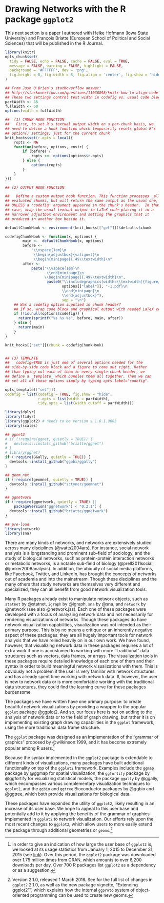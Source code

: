 # Drawing Networks with the R package `ggplot2` 

This next section is a paper I authored with Heike Hofmann (Iowa State University) and François Briatte (European School of Political and Social Sciences) that will be published in the R Journal.  

```r
library(knitr)
opts_chunk$set(
  tidy = FALSE, echo = FALSE, cache = FALSE, eval = TRUE,
  message = FALSE, warning = FALSE, highlight = FALSE, 
  background = '#FFFFFF', dev = 'png', 
  fig.height = 8, fig.width = 8, fig.align = 'center', fig.show = 'hide'
)

## From Josh O'Brien's stackoverflow answer:
## http://stackoverflow.com/questions/11030898/knitr-how-to-align-code-and-plot-side-by-side
## These two settings control text width in codefig vs. usual code blocks
partWidth <- 35
fullWidth <- 60
options(width = fullWidth)

##  (1) CHUNK HOOK FUNCTION
##   First, to set R's textual output width on a per-chunk basis, we
## need to define a hook function which temporarily resets global R's
## option() settings, just for the current chunk
knit_hooks$set(r.opts = local({
    ropts <- NA
    function(before, options, envir) {
        if (before) {
            ropts <<- options(options$r.opts)
        } else {
            options(ropts)
        }
    }
}))

## (2) OUTPUT HOOK FUNCTION

##   Define a custom output hook function. This function processes _all_
## evaluated chunks, but will return the same output as the usual one,
## UNLESS a 'codefig' argument appeared in the chunk's header.  In that
## case, wrap the usual textual output in LaTeX code placing it in a
## narrower adjustbox environment and setting the graphics that it
## produced in another box beside it.

defaultChunkHook <- environment(knit_hooks[["get"]])$defaults$chunk

codefigChunkHook <- function(x, options) {
        main <-  defaultChunkHook(x, options)
        before <-
            "\\vspace{1em}\n
             \\begin{adjustbox}{valign=t}\n
             \\begin{minipage}{.49\\textwidth}\n"
        after <-
            paste("\\vspace{1em}\n
                   \\end{minipage}\n
                  \\begin{minipage}{.49\\textwidth}\n",
                   paste0("\\includegraphics[width=\\textwidth]{figure/",
                          options[["label"]], "-1.pdf}\n
                          \\end{minipage}\n
                          \\end{adjustbox}"),
                          sep = "\n")
    ## Was a codefig option supplied in chunk header?
    ## If so, wrap code block and graphical output with needed LaTeX code.
    if (!is.null(options$codefig)) {
      return(sprintf("%s %s %s", before, main, after))
    } else {
      return(main)
    }
}

knit_hooks[["set"]](chunk = codefigChunkHook)


## (3) TEMPLATE
##   codefig=TRUE is just one of several options needed for the
## side-by-side code block and a figure to come out right. Rather
## than typing out each of them in every single chunk header, we
## define a _template_ which bundles them all together. Then we can
## set all of those options simply by typing opts.label="codefig".

opts_template[["set"]](
codefig = list(codefig = TRUE, fig.show = "hide",
               r.opts = list(width = partWidth),
               tidy.opts = list(width.cutoff = partWidth)))
```


```r
library(dplyr)
library(tidyr)
library(ggplot2) # needs to be version ≥ 1.0.1.9003
library(scales)

## ggnet2
# if (!require(ggnet, quietly = TRUE)) {
#   devtools::install_github("briatte/ggnet")
# }
# library(ggnet)
if (!require(GGally, quietly = TRUE)) {
  devtools::install_github("ggobi/ggally")
}

## geom_net
if (!require(geomnet, quietly = TRUE)) {
  devtools::install_github("sctyner/geomnet")
}

## ggnetwork
if (!require(ggnetwork, quietly = TRUE) ||
    packageVersion("ggnetwork") < "0.2.1") {
  devtools::install_github("briatte/ggnetwork")
}

## pre-load
library(network)
library(sna)
```

There are many kinds of networks, and networks are extensively studied across many disciplines (@watts2004ars). For instance, social network analysis is a longstanding and prominent sub-field of sociology, and the study of biological networks, such as protein-protein interaction networks or metabolic networks, is a notable sub-field of biology (@prell2011social, @junker2008analysis). In addition, the ubiquity of social media platforms, like Facebook, Twitter, and LinkedIn, has brought the concepts of networks out of academia and into
the mainstream. Though these disciplines and the many others that study networks are themselves very different and specialized, they can all benefit from good network visualization tools.

Many R packages already exist to manipulate network objects, such as `statnet` by @statnet, `igraph` by @igraph, `sna` by @sna, and `network` by @network (see also @network.jss). Each one of these packages were developed with a focus of analyzing network data and not necessarily for rendering visualizations of networks. Though these packages do have network visualization capabilities, visualization was not intended as their primary purpose. This is by no means a critique or an inherently negative aspect of these packages: they are all hugely important tools for network analysis that we have relied heavily on in our own work.  We have found, however, that visualizing network data in these packages requires a lot of extra work if one is accustomed to working with more ``traditional" data structures such as vectors, data frames, or arrays. The visualization tools in these packages require detailed knowledge of each one of them and their syntax in order to build meaningful network visualizations with them. This is obviously not a problem if the user is very familiar with network structures and has already spent time working with network data. If, however, the user is new to network data or is more comfortable working with the traditional data structures, they could find the learning curve for these packages burdensome.

The packages we have written have one primary purpose: to create beautiful network visualizations by providing a wrapper to the popular `ggplot` package @ggplot2. And so, our focus here is not on adding to the analysis of network data or to the field of graph drawing, \citep[cf.\ ][]{graphdrawing} but rather it is on implementing existing graph drawing capabilities in the `ggplot` framework, using the more traditional data frame structure. 

The `ggplot` package was designed as an implementation of the "grammar of graphics" proposed by @wilkinson:1999, and it has become extremely popular among R users.^[In order to give an indication of how  large the user base of  `ggplot2` is, we looked at its usage statistics from January 1, 2015 to December 31, 2015 (see [link](http://cran-logs.rstudio.com/)). Over this period, the `ggplot2` package was downloaded over 1.75 million times from CRAN, which amounts to over 6,200 downloads per day. Over 700 R packages list `ggplot2` as a dependency or as a suggestion.]

Because the syntax implemented in the `ggplot2` package is extendable to  different kinds of visualizations, many packages have built additional functionality on top of the  `ggplot2` framework. Examples include the `ggmap` package by @ggmap for spatial visualization, the `ggfortify` package by @ggfortify for visualizing statistical models, the package `ggally` by @ggally, which encompasses various complementary visualization techniques to `ggplot2`, and the `ggbio` and `ggtree` Bioconductor packages by @ggbio and @ggtree, which both provide visualizations for biological data.

These packages have expanded the utility of `ggplot2`, likely resulting in an  increase of its user base. We hope to appeal to this user base and potentially add to it by applying the benefits of the grammar of graphics implemented in `ggplot2` to network visualization. Our efforts rely upon the most recent changes to `ggplot2`, which allow users to more easily extend the package through additional geometries or `geoms`.^[Version 2.1.0, released 1 March 2016. See [](https://cran.r-project.org/web/packages/ggplot2/news.html) for the full list of changes in `ggplot2` 2.1.0, as well as the new package vignette, "Extending ggplot2"", which explains how the internal `ggproto` system of object-oriented programming can be used to create new geoms.] 